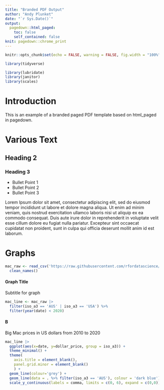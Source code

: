 ```yaml
---
title: "Branded PDF Output"
author: "Andy Plunket"
date: "`r Sys.Date()`"
output:
  pagedown::html_paged:
    toc: false
    self_contained: false
knit: pagedown::chrome_print
---
```


```r
knitr::opts_chunk$set(echo = FALSE, warning = FALSE, fig.width = "100%")
```

```r
library(tidyverse)

library(lubridate)
library(janitor)
library(scales)
```

# Introduction

This is an example of a branded paged PDF template based on html_paged in pagedown. 

# Various Text 

## Heading 2

### Heading 3

- Bullet Point 1
- Bullet Point 2
- Bullet Point 3

Lorem Ipsum dolor sit amet, consectetur adipiscing elit, sed do eiusmod tempor incididunt ut labore et dolore magna aliqua. Ut enim ad minim veniam, quis nostrud exercitation ullamco laboris nisi ut aliquip ex ea commodo consequat. Duis aute irure dolor in reprehenderit in voluptate velit esse cillum dolore eu fugiat nulla pariatur. Excepteur sint occaecat cupidatat non proident, sunt in culpa qui officia deserunt mollit anim id est laborum.

# Graphs

```r
mac_raw <- read_csv('https://raw.githubusercontent.com/rfordatascience/tidytuesday/master/data/2020/2020-12-22/big-mac.csv') |>
  clean_names()
```

#### Graph Title
Subtitle for graph

```r
mac_line <- mac_raw |>
  filter(iso_a3 == 'AUS' | iso_a3 == 'USA') %>%
  filter(year(date) < 2020)
```


#### B
Big Mac prices in US dollars from 2010 to 2020

```r
mac_line |>
  ggplot(aes(x=date, y=dollar_price, group = iso_a3)) +
  theme_minimal() +
  theme(
    axis.title = element_blank(),
    panel.grid.minor = element_blank()
    ) +
  geom_line(colour='grey') +
  geom_line(data = . %>% filter(iso_a3 == 'AUS'), colour = 'dark blue') +
  scale_y_continuous(labels = comma, limits = c(0, 6), expand = c(0,0))
  
```

